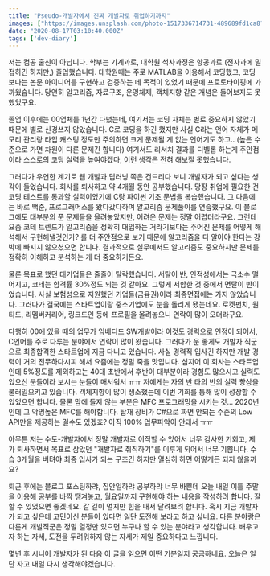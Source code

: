 ```yaml
---
title: "Pseudo-개발자에서 진짜 개발자로 취업하기까지"
images: ["https://images.unsplash.com/photo-1517336714731-489689fd1ca8?ixlib=rb-1.2.1&q=80&fm=jpg&crop=entropy&cs=tinysrgb&w=2000&fit=max&ixid=eyJhcHBfaWQiOjExNzczfQ"]
date: "2020-08-17T03:10:40.000Z"
tags: ['dev-diary']
---
```


<TOCInline toc={props.toc} asDisclosure />
저는 컴공 출신이 아닙니다. 학부는 기계과로, 대학원 석사과정은 항공과로 (전자과에 밀접하긴 하지만,) 졸업했습니다. 대학원때는 주로 MATLAB을 이용해서 코딩했고, 코딩보다는 논문 아이디어를 구현하고 검증하는 데 목적이 있었기 때문에 프로토타이핑에 가까웠습니다. 당연히 알고리즘, 자료구조, 운영체제, 객체지향 같은 개념은 들어보지도 못했었구요.

졸업 이후에는 00업체를 1년간 다녔는데, 여기서는 코딩 자체는 별로 중요하지 않았기 때문에 별로 신경쓰지 않았습니다. C로 코딩을 하긴 했지만 사실 C라는 언어 자체가 메모리 관리랑 타입 캐스팅 정도만 주의하면 크게 문제될 게 없는 언어기도 하고.. (높은 수준으로 가면 차원이 다른 문제긴 합니다) 여기서도 리서치 결과를 디벨롭 하는게 주안점이라 스스로의 코딩 실력을 높여야겠다, 이런 생각은 전혀 해보질 못했습니다.

그러다가 우연한 계기로 웹 개발과 딥러닝 쪽은 건드리다 보니 개발자가 되고 싶다는 생각이 들었습니다. 회사를 퇴사하고 약 4개월 동안 공부했습니다. 당장 취업에 필요한 건 코딩 테스트를 통과할 실력이었기에 C랑 파이썬 기초 문법을 복습했습니다. 그 다음에는 바로 백준, 프로그래머스를 왔다갔다하며 알고리즘 문제풀이를 연습했구요. 이 블로그에도 대부분의 푼 문제들을 올려놓았지만, 어려운 문제는 정말 어렵더라구요. 그런데 요즘 코테 트렌드가 알고리즘을 정확히 대입하는 거라기보다는 주어진 문제를 어떻게 해석해서 구현해낼것인가? 를 더 주안점으로 보기 때문에 알고리즘을 다 알아야 한다는 강박에 빠지지 않으셨으면 합니다. 결과적으로 실무에서도 알고리즘도 중요하지만 문제를 정확히 이해하고 분석하는 게 더 중요하거든요.

물론 목표로 했던 대기업들은 줄줄이 탈락했습니다. 서탈이 반, 인적성에서는 극소수 떨어지고, 코테는 합격률 30%정도 되는 것 같아요. 그렇게 서합한 것 중에서 면탈이 반이었습니다. 사실 보험성으로 지원했던 기업들(금융권)이라 최종면접에는 가지 않았습니다. 그러다가 결국에는 스타트업이랑 중소기업에도 눈을 돌리게 됐는데요. 로켓펀치, 원티드, 리멤버커리어, 링크드인 등에 프로필을 올려놓으니 연락이 많이 오더라구요.

다행히 00에 있을 때의 업무가 임베디드 SW개발이라 이것도 경력으로 인정이 되어서, C언어를 주로 다루는 분야에서 연락이 많이 왔습니다. 그러다가 운 좋게도 개발자 직군으로 최종합격한 스타트업에 지금 다니고 있습니다. 사실 경력직 입사긴 하지만 개발 경력이 거의 전무하다시피 해서 요즘에는 정말 죽을 맛입니다. 심지어 이 회사는 스타트업인데 5%정도를 제외하고는 40대 초반에서 후반이 대부분이라 경험도 많으시고 실력도 있으신 분들이라 보시는 눈들이 매서워서 ㅠㅠ 저에게는 자의 반 타의 반의 실력 향상을 불러일으키고 있습니다. 객체지향이 많이 생소했는데 이번 기회를 통해 많이 성장할 수 있었으면 합니다. 물론 맘에 들지 않는 부분은 MFC 프로그래밍을 시키는 것... 2020년인데 그 악명높은 MFC를 해야합니다. 탑재 장비가 C#으로 짜면 안되는 수준의 Low API만을 제공하는 걸수도 있겠죠? 아직 100% 업무파악이 안돼서 ㅠㅠ

아무튼 저는 수도-개발자에서 정말 개발자로 이직할 수 있어서 너무 감사한 기회고, 제가 퇴사하면서 목표로 삼았던 "개발자로 취직하기"를 이루게 되어서 너무 기쁩니다. 수습 3개월을 버텨야 최종 입사가 되는 구조긴 하지만 열심히 하면 어떻게든 되지 않을까요? 

퇴근 후에는 블로그 포스팅하랴, 집안일하랴 공부하랴 너무 바쁜데 오늘 내일 이틀 주말을 이용해 공부를 바짝 땡겨놓고, 월요일까지 구현해야 하는 내용을 작성하려 합니다. 잘 할 수 있었으면 좋겠네요. 갈 길이 멀지만 힘을 내서 달려보려 합니다. 혹시 지금 개발자가 되고 싶은데 고민이신 분들이 있다면 일단 도전해 보라고 하고 싶네요. 다른 분야랑은 다른게 개발직군은 정말 열정만 있으면 누구나 할 수 있는 분야라고 생각합니다. 배우고자 하는 자세, 도전을 두려워하지 않는 자세가 제일 중요하다고 느낍니다.

몇년 후 시니어 개발자가 된 다음 이 글을 읽으면 어떤 기분일지 궁금하네요. 오늘은 일단 자고 내일 다시 생각해야겠습니다.
